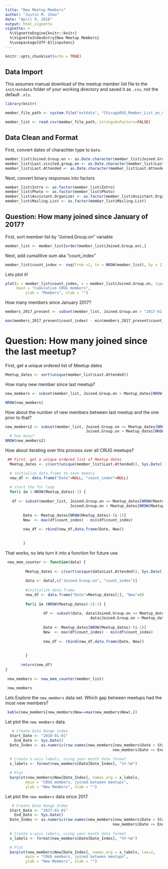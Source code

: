 ```yaml
---
title: "New Meetup Members"
author: "Justin M. Shea"
date: "April 9, 2018"
output: html_vignette
vignette: >
  %\VignetteEngine{knitr::knitr}
  %\VignetteIndexEntry{New Meetup Members}
  %\usepackage[UTF-8]{inputenc}
---
```


```r
knitr::opts_chunk$set(echo = TRUE)
```

## Data Import 
 
This assumes manual download of the meetup member list file to the `inst/extdata` folder of your working directory and saved it as `.csv`, not the default `.xls`.

```r
library(knitr)

member_file_path <- system.file("extdata", "ChicagoRUG_Member_List_on_04-09-18.csv", package = "CRUGtools", mustWork = TRUE)

member_list <- read.csv(member_file_path, stringsAsFactors=FALSE)
```


## Data Clean and Format 


First, convert dates of charachter type to `Date`.

```r
member_list$Joined.Group.on <- as.Date.character(member_list$Joined.Group.on, format = "%m/%d/%Y")
member_list$Last.visited.group.on <- as.Date.character(member_list$Last.visited.group.on, format = "%m/%d/%Y")
member_list$Last.Attended <- as.Date.character(member_list$Last.Attended, format = "%m/%d/%Y")
```

Next, convert binary responses into factors

```r
member_list$Intro <- as.factor(member_list$Intro)
member_list$Photo <- as.factor(member_list$Photo)
member_list$Assistant.Organizer <- as.factor(member_list$Assistant.Organizer) 
member_list$Mailing.List <- as.factor(member_list$Mailing.List)
```

  
## Question: How many joined since January of 2017?  
 
 
First, sort member list by "Joined.Group.on" variable

```r
member_list <- member_list[order(member_list$Joined.Group.on),]
```

Next, add cumalitive sum aka "count_index"

```r
member_list$count_index <- seq(from =1, to = NROW(member_list), by = 1)
```

Lets plot it!

```r
plot(y = member_list$count_index, x = member_list$Joined.Group.on, type = "l", col = "blue",
     main = "Cumulative CRUG members",  
         ylab = "Members", xlab = "")
```

How many members since January 2017?

```r
members_2017_present <- subset(member_list, Joined.Group.on > "2017-01-01")

max(members_2017_present$count_index) - min(members_2017_present$count_index)

```


# Question: How many joined since the last meetup? 

First, get a unique ordered list of Meetup dates

```r
Meetup_dates <- sort(unique(member_list$Last.Attended))
```

How many new member since last meetup?

```r
new_members <- subset(member_list, Joined.Group.on > Meetup_dates[NROW(Meetup_dates)])

NROW(new_members)
```
 
How about the number of new members between last meetup and the one prior to that?

```r
new_members2 <- subset(member_list, Joined.Group.on <= Meetup_dates[NROW(Meetup_dates)] &
                                    Joined.Group.on > Meetup_dates[NROW(Meetup_dates)-1])
  # how many?
NROW(new_members2)
```

  
How about iterating over this process over all CRUG meetups?


```r
 ## First, get a unique ordered list of Meetup dates
  Meetup_dates <- c(sort(unique(member_list$Last.Attended)), Sys.Date())

  # initialize data.frame to save memory
  new_df <- data.frame("Date"=NULL, "count_index"=NULL)
  
  # start the for loop
  for(i in 1:NROW(Meetup_dates)-1) {
          
   df <- subset(member_list, Joined.Group.on <= Meetup_dates[NROW(Meetup_dates)-(i-1)] &
                             Joined.Group.on > Meetup_dates[NROW(Meetup_dates)-(i)])
        
        Date <- Meetup_dates[NROW(Meetup_dates)-(i-1)]
        New  <- max(df$count_index) - min(df$count_index)
        
        new_df <- rbind(new_df,data.frame(Date, New))
        
        
        }
```

That works, so lets turn it into a function for future use.


```r
 
 new_mem_counter <- function(data) {
         
         Meetup_dates <- c(sort(unique(data$Last.Attended)), Sys.Date()-1)
         
         data <- data[,c("Joined.Group.on", "count_index")]
         
         #initialize data.frame
         new_df <- data.frame("Date"=Meetup_dates[1], "New"=0)
         
         for(i in (NROW(Meetup_dates)-1):1) {
                 
                 df <- subset(data, data$Joined.Group.on <= Meetup_dates[NROW(Meetup_dates)-(i-1)] &
                                      data$Joined.Group.on > Meetup_dates[NROW(Meetup_dates)-(i)])
                 
                 Date <- Meetup_dates[NROW(Meetup_dates)-(i-1)]
                 New  <- max(df$count_index) - min(df$count_index)
                 
                 new_df <- rbind(new_df,data.frame(Date, New))
                 
                 
         }
         
       return(new_df) 
}
 
 new_members <- new_mem_counter(member_list)
 
 new_members
```

Lets Explore the `new_members` data set.
Which gap between meetups had the most new members?
 
```r
 kable(new_members[new_members$New==max(new_members$New),])
```

Let plot the `new members` data.

```r
   # Create Date Range Index
  Start_Date <- "2010-01-01"
    End_Date <- Sys.Date()
  Date_Index <- as.numeric(row.names(new_members[new_members$Date > Start_Date &
                                                new_members$Date <= End_Date,]))
  
  # Create x-axis labels, using year-month date format
  x_labels <- format(new_members$Date[Date_Index], "%Y-%m")

  # Plot
  barplot(new_members$New[Date_Index], names.arg = x_labels,
         main = "CRUG members, joined between meetups",  
         ylab = "New Members", xlab = "")
```

Let plot the `new members` data since 2017.

```r
   # Create Date Range Index
  Start_Date <- "2017-01-01"
    End_Date <- Sys.Date()
  Date_Index <- as.numeric(row.names(new_members[new_members$Date > Start_Date &
                                                new_members$Date <= End_Date,]))
  
  # Create x-axis labels, using year-month date format
  x_labels <- format(new_members$Date[Date_Index], "%Y-%m")

  # Plot
  barplot(new_members$New[Date_Index], names.arg = x_labels, las=2,
         main = "CRUG members, joined between meetups",  
         ylab = "New Members", xlab = "")
```
 